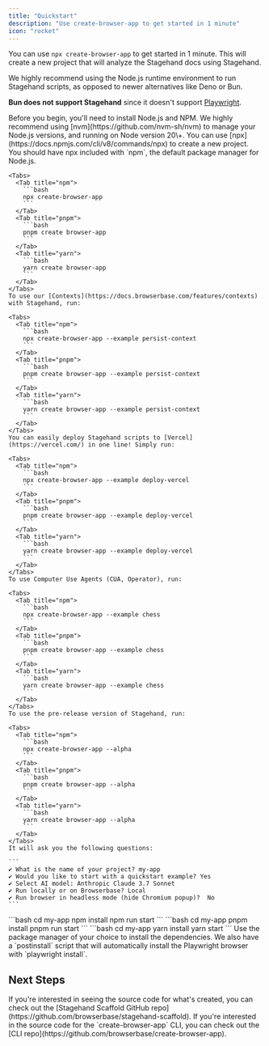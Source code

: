 ```yaml
---
title: "Quickstart"
description: "Use create-browser-app to get started in 1 minute"
icon: "rocket"
---
```


You can use `npx create-browser-app` to get started in 1 minute. This will create a new project that will analyze the Stagehand docs using Stagehand.

<Tip>
  We highly recommend using the Node.js runtime environment to run Stagehand scripts, as opposed to newer alternatives like Deno or Bun.

  **Bun does not support Stagehand** since it doesn't support [Playwright](https://github.com/search?q=repo:oven-sh/bun+playwright&type=issues).
</Tip>

<Steps>
  <Step title="Prerequisites">
    Before you begin, you'll need to install Node.js and NPM. We highly recommend using [nvm](https://github.com/nvm-sh/nvm) to manage your Node.js versions, and running on Node version 20\+.
  </Step>
  <Step title="Create a new project">
    You can use [npx](https://docs.npmjs.com/cli/v8/commands/npx) to create a new project. You should have npx included with `npm`, the default package manager for Node.js.

    <Tabs>
      <Tab title="npm">
        ```bash
        npx create-browser-app
        ```
      </Tab>
      <Tab title="pnpm">
        ```bash
        pnpm create browser-app
        ```
      </Tab>
      <Tab title="yarn">
        ```bash
        yarn create browser-app
        ```
      </Tab>
    </Tabs>
    To use our [Contexts](https://docs.browserbase.com/features/contexts) with Stagehand, run:

    <Tabs>
      <Tab title="npm">
        ```bash
        npx create-browser-app --example persist-context
        ```
      </Tab>
      <Tab title="pnpm">
        ```bash
        pnpm create browser-app --example persist-context
        ```
      </Tab>
      <Tab title="yarn">
        ```bash
        yarn create browser-app --example persist-context
        ```
      </Tab>
    </Tabs>
    You can easily deploy Stagehand scripts to [Vercel](https://vercel.com/) in one line! Simply run:

    <Tabs>
      <Tab title="npm">
        ```bash
        npx create-browser-app --example deploy-vercel
        ```
      </Tab>
      <Tab title="pnpm">
        ```bash
        pnpm create browser-app --example deploy-vercel
        ```
      </Tab>
      <Tab title="yarn">
        ```bash
        yarn create browser-app --example deploy-vercel
        ```
      </Tab>
    </Tabs>
    To use Computer Use Agents (CUA, Operator), run:

    <Tabs>
      <Tab title="npm">
        ```bash
        npx create-browser-app --example chess
        ```
      </Tab>
      <Tab title="pnpm">
        ```bash
        pnpm create browser-app --example chess
        ```
      </Tab>
      <Tab title="yarn">
        ```bash
        yarn create browser-app --example chess
        ```
      </Tab>
    </Tabs>
    To use the pre-release version of Stagehand, run:

    <Tabs>
      <Tab title="npm">
        ```bash
        npx create-browser-app --alpha
        ```
      </Tab>
      <Tab title="pnpm">
        ```bash
        pnpm create browser-app --alpha
        ```
      </Tab>
      <Tab title="yarn">
        ```bash
        yarn create browser-app --alpha
        ```
      </Tab>
    </Tabs>
    It will ask you the following questions:

    ```
    ✔ What is the name of your project? my-app
    ✔ Would you like to start with a quickstart example? Yes
    ✔ Select AI model: Anthropic Claude 3.7 Sonnet
    ✔ Run locally or on Browserbase? Local
    ✔ Run browser in headless mode (hide Chromium popup)?  No
    ```
  </Step>
  <Step title="Install dependencies and run the script">
    <Tabs>
      <Tab title="npm">
        ```bash
        cd my-app
        npm install
        npm run start
        ```
      </Tab>
      <Tab title="pnpm">
        ```bash
        cd my-app
        pnpm install
        pnpm run start
        ```
      </Tab>
      <Tab title="yarn">
        ```bash
        cd my-app
        yarn install
        yarn start
        ```
      </Tab>
    </Tabs>
    Use the package manager of your choice to install the dependencies. We also have a `postinstall` script that will automatically install the Playwright browser with `playwright install`.
  </Step>
</Steps>

## Next Steps

<CardGroup cols={2}>
  <Card title="Check out the scaffold repo" icon="github" href="https://github.com/browserbase/stagehand-scaffold">
    If you're interested in seeing the source code for what's created, you can check out the [Stagehand Scaffold GitHub repo](https://github.com/browserbase/stagehand-scaffold).
  </Card>
  <Card title="Check out the CLI repo" icon="github" href="https://github.com/browserbase/create-browser-app">
    If you're interested in the source code for the `create-browser-app` CLI, you can check out the [CLI repo](https://github.com/browserbase/create-browser-app).
  </Card>
</CardGroup>
